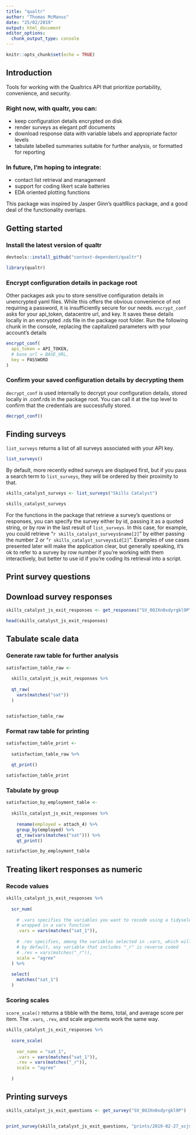 ```yaml
---
title: "qualtr"
author: "Thomas McManus"
date: "25/02/2019"
output: html_document
editor_options: 
  chunk_output_type: console
---
```


```r
knitr::opts_chunk$set(echo = TRUE)
```

## Introduction

Tools for working with the Qualtrics API that prioritize portability, 
convenience, and security. 

### Right now, with qualtr, you can:  

- keep configuration details encrypted on disk 
- render surveys as elegant pdf documents
- download response data with variable labels and appropriate factor levels
- tabulate labelled summaries suitable for further analysis, or formatted for reporting

### In future, I'm hoping to integrate: 

- contact list retrieval and management 
- support for coding likert scale batteries
- EDA oriented plotting functions

This package was inspired by Jasper Ginn's qualtRics package, and a good deal of the functionality overlaps. 

## Getting started

### Install the latest version of qualtr

```r
devtools::install_github("context-dependent/qualtr")

library(qualtr)
```

### Encrypt configuration details in package root

Other packages ask you to store sensitive configuration details in unencrypted yaml files. While this offers the obvious convenience of not requiring a password, it is insufficiently secure for our needs. `encrypt_conf` asks for your api_token, datacentre url, and key. It saves these details locally in an encrypted .rds file in the package root folder. Run the following chunk in the console, replacing the capitalized parameters with your account's details

```r

encrypt_conf(
  api_token = API_TOKEN,
  # base_url = BASE_URL, 
  key = PASSWORD
)

```

### Confirm your saved configuration details by decrypting them

`decrypt_conf` is used internally to decrypt your configuration details, stored locally in .conf.rds in the package root. You can call it at the top level to confirm that the credentials are successfully stored. 

```r
decrypt_conf()
```

## Finding surveys

`list_surveys` returns a list of all surveys associated with your API key. 

```r
list_surveys()
```

By default, more recently edited surveys are displayed first, but if you pass a search term to `list_surveys`, they will be ordered by their proximity to that. 

```r
skills_catalyst_surveys <- list_surveys("Skills Catalyst")

skills_catalyst_surveys
```

For the functions in the package that retrieve a survey's questions or responses, you can specify the survey either by id, passing it as a quoted string, or by row in the last result of `list_surveys`. In this case, for example, you could retrieve "`r skills_catalyst_surveys$name[2]`" by either passing the number 2 or "`r skills_catalyst_surveys$id[2]`". Examples of use cases presented later will make the application clear, but generally speaking, it's ok to refer to a survey by row number if you're working with them interactively, but better to use id if you're coding its retrieval into a script. 

## Print survey questions

## Download survey responses 

```r
skills_catalyst_js_exit_responses <- get_responses("SV_0OJXn0xdyrgkl9P")

head(skills_catalyst_js_exit_responses)
```


## Tabulate scale data

### Generate raw table for further analysis

```r
satisfaction_table_raw <- 
  
  skills_catalyst_js_exit_responses %>% 
  
  qt_raw(
    vars(matches("sat"))
  )


satisfaction_table_raw
```


### Format raw table for printing

```r
satisfaction_table_print <- 
  
  satisfaction_table_raw %>% 
  
  qt_print()

satisfaction_table_print
```


### Tabulate by group

```r
satisfaction_by_employment_table <- 
  
  skills_catalyst_js_exit_responses %>% 
  
    rename(employed = attach_4) %>% 
    group_by(employed) %>% 
    qt_raw(vars(matches("sat"))) %>% 
    qt_print()

satisfaction_by_employment_table
```


## Treating likert responses as numeric

### Recode values

```r
skills_catalyst_js_exit_responses %>% 
  
  scr_num(
    
    # .vars specifies the variables you want to recode using a tidyselect query
    # wrapped in a vars function
    .vars = vars(matches("sat_1")),
    
    # .rev specifies, among the variables selected in .vars, which will be reverse coded
    # by default, any variable that includes "_r" is reverse coded
    # .rev = vars(matches("_r")),
    scale = "agree"
  ) %>% 
  
  select(
    matches("sat_1")
  )
```


### Scoring scales

`score_scale()` returns a tibble with the items, total, and average score per item.
The `.vars`, `.rev`, and scale arguments work the same way.  

```r

skills_catalyst_js_exit_responses %>% 
  
  score_scale(
    
    var_name = "sat_1",
    .vars = vars(matches("sat_1")), 
    .rev = vars(matches("_r")), 
    scale = "agree"
    
  )
```


## Printing surveys


```r
skills_catalyst_js_exit_questions <- get_survey("SV_0OJXn0xdyrgkl9P")


print_survey(skills_catalyst_js_exit_questions, "prints/2019-02-27_scjs_exit.tex")

```

